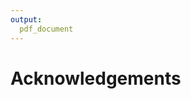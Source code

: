 ```yaml
---
output:
  pdf_document
---
```


# Acknowledgements {-}

\begin{flushright}
\hspace{0pt}
\vfill
\textit{I would first like to express my deep gratitude to Professor Sophie Béreau and Professor Jean-Yves Gnabo, my research supervisors, for their guidance and useful critiques. I would also like to thank Professor Paulo Roberto Feldmann and Professor Paulo Tromboni de Souza Nascimento who teached me the necessary scientific research expertise to fulfill this master's thesis. I am also very thankful to Mr. Patrick Virakam, Risk reporting team leader at Banque International à Luxembourg, who gave me the computer skills I needed to carry out this research project. Finally, I wish to thank my family and friends for their support and encouragement.}
\vfill
\hspace{0pt}
\end{flushright} 